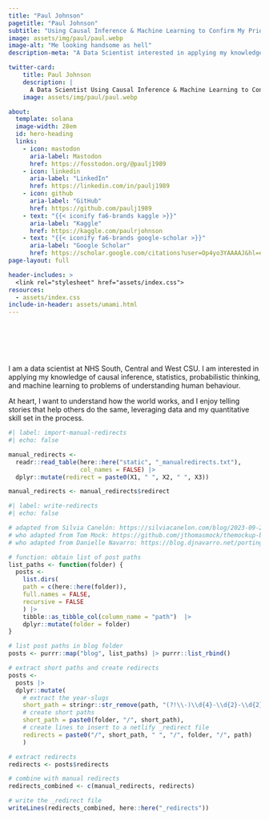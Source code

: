 ```yaml
---
title: "Paul Johnson"
pagetitle: "Paul Johnson"
subtitle: "Using Causal Inference & Machine Learning to Confirm My Priors"
image: assets/img/paul/paul.webp
image-alt: "Me looking handsome as hell"
description-meta: "A Data Scientist interested in applying my knowledge of causal inference, statistics, probabilistic thinking, and machine learning to problems of understanding human behaviour."

twitter-card:
    title: Paul Johnson
    description: |
      A Data Scientist Using Causal Inference & Machine Learning to Confirm His Priors.
    image: assets/img/paul/paul.webp

about:
  template: solana
  image-width: 28em
  id: hero-heading
  links:
    - icon: mastodon
      aria-label: Mastodon
      href: https://fosstodon.org/@paulj1989
    - icon: linkedin
      aria-label: "LinkedIn"
      href: https://linkedin.com/in/paulj1989
    - icon: github
      aria-label: "GitHub"
      href: https://github.com/paulj1989
    - text: "{{< iconify fa6-brands kaggle >}}"
      aria-label: "Kaggle"
      href: https://kaggle.com/paulrjohnson
    - text: "{{< iconify fa6-brands google-scholar >}}" 
      aria-label: "Google Scholar"
      href: https://scholar.google.com/citations?user=Op4yo3YAAAAJ&hl=en
page-layout: full

header-includes: >
  <link rel="stylesheet" href="assets/index.css">
resources:
  - assets/index.css
include-in-header: assets/umami.html
---
```


<br><br><br><br>


::: {#hero-heading}

I am a data scientist at NHS South, Central and West CSU. I am interested in applying my knowledge of causal inference, statistics, probabilistic thinking, and machine learning to problems of understanding human behaviour.

At heart, I want to understand how the world works, and I enjoy telling stories that help others do the same, leveraging data and my quantitative skill set in the process.

:::

```r
#| label: import-manual-redirects
#| echo: false

manual_redirects <-
  readr::read_table(here::here("static", "_manualredirects.txt"),
                    col_names = FALSE) |> 
  dplyr::mutate(redirect = paste0(X1, " ", X2, " ", X3))

manual_redirects <- manual_redirects$redirect
```

```r
#| label: write-redirects
#| echo: false

# adapted from Silvia Canelón: https://silviacanelon.com/blog/2023-09-29-hello-quarto/#setting-up-redirects
# who adapted from Tom Mock: https://github.com/jthomasmock/themockup-blog/blob/master/index.qmd#L27C1-L48C4
# who adapted from Danielle Navarro: https://blog.djnavarro.net/porting-to-quarto/#netlify-redirects

# function: obtain list of post paths
list_paths <- function(folder) {
  posts <-
    list.dirs(
    path = c(here::here(folder)),
    full.names = FALSE,
    recursive = FALSE
    ) |> 
    tibble::as_tibble_col(column_name = "path")  |>
    dplyr::mutate(folder = folder)
}

# list post paths in blog folder
posts <- purrr::map("blog", list_paths) |> purrr::list_rbind()

# extract short paths and create redirects
posts <-
  posts |> 
  dplyr::mutate(
    # extract the year-slugs
    short_path = stringr::str_remove(path, "(?!\\-)\\d{4}-\\d{2}-\\d{2}-"),
    # create short paths
    short_path = paste0(folder, "/", short_path),
    # create lines to insert to a netlify _redirect file
    redirects = paste0("/", short_path, " ", "/", folder, "/", path)
    )

# extract redirects
redirects <- posts$redirects

# combine with manual redirects
redirects_combined <- c(manual_redirects, redirects)

# write the _redirect file
writeLines(redirects_combined, here::here("_redirects"))
```